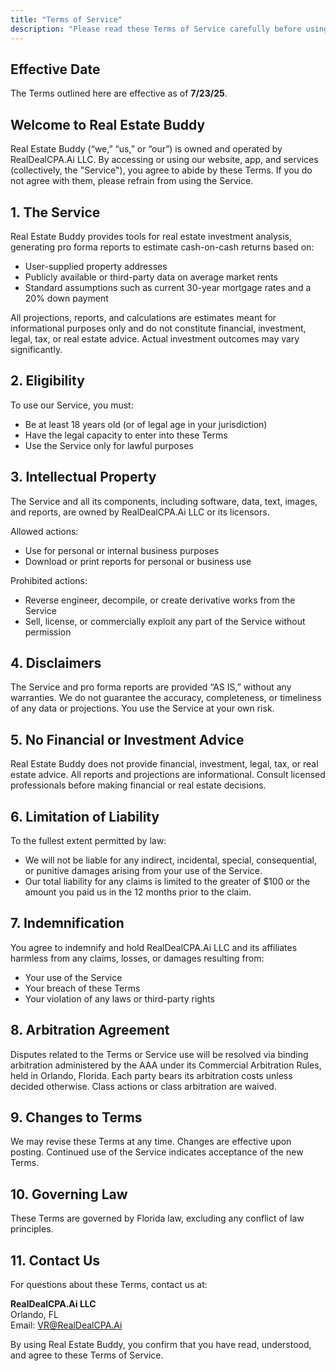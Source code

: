 ```yaml
---
title: "Terms of Service"
description: "Please read these Terms of Service carefully before using Real Estate Buddy, operated by RealDealCPA.Ai LLC."
---
```


> 

## Effective Date

The Terms outlined here are effective as of **7/23/25**.

## Welcome to Real Estate Buddy

Real Estate Buddy (“we,” “us,” or “our”) is owned and operated by RealDealCPA.Ai LLC. By accessing or using our website, app, and services (collectively, the "Service"), you agree to abide by these Terms. If you do not agree with them, please refrain from using the Service.

## 1. The Service

Real Estate Buddy provides tools for real estate investment analysis, generating pro forma reports to estimate cash-on-cash returns based on:

- User-supplied property addresses
- Publicly available or third-party data on average market rents
- Standard assumptions such as current 30-year mortgage rates and a 20% down payment

<Important>
  All projections, reports, and calculations are estimates meant for informational purposes only and do not constitute financial, investment, legal, tax, or real estate advice. Actual investment outcomes may vary significantly.
</Important>

## 2. Eligibility

To use our Service, you must:

- Be at least 18 years old (or of legal age in your jurisdiction)
- Have the legal capacity to enter into these Terms
- Use the Service only for lawful purposes

## 3. Intellectual Property

The Service and all its components, including software, data, text, images, and reports, are owned by RealDealCPA.Ai LLC or its licensors.

Allowed actions:

- Use for personal or internal business purposes
- Download or print reports for personal or business use

Prohibited actions:

- Reverse engineer, decompile, or create derivative works from the Service
- Sell, license, or commercially exploit any part of the Service without permission

## 4. Disclaimers

The Service and pro forma reports are provided “AS IS,” without any warranties. We do not guarantee the accuracy, completeness, or timeliness of any data or projections. You use the Service at your own risk.

## 5. No Financial or Investment Advice

Real Estate Buddy does not provide financial, investment, legal, tax, or real estate advice. All reports and projections are informational. Consult licensed professionals before making financial or real estate decisions.

## 6. Limitation of Liability

To the fullest extent permitted by law:

- We will not be liable for any indirect, incidental, special, consequential, or punitive damages arising from your use of the Service.
- Our total liability for any claims is limited to the greater of \$100 or the amount you paid us in the 12 months prior to the claim.

## 7. Indemnification

You agree to indemnify and hold RealDealCPA.Ai LLC and its affiliates harmless from any claims, losses, or damages resulting from:

- Your use of the Service
- Your breach of these Terms
- Your violation of any laws or third-party rights

## 8. Arbitration Agreement

Disputes related to the Terms or Service use will be resolved via binding arbitration administered by the AAA under its Commercial Arbitration Rules, held in Orlando, Florida. Each party bears its arbitration costs unless decided otherwise. Class actions or class arbitration are waived.

## 9. Changes to Terms

We may revise these Terms at any time. Changes are effective upon posting. Continued use of the Service indicates acceptance of the new Terms.

## 10. Governing Law

These Terms are governed by Florida law, excluding any conflict of law principles.

## 11. Contact Us

For questions about these Terms, contact us at:

**RealDealCPA.Ai LLC**\
Orlando, FL\
Email: [VR@RealDealCPA.Ai](mailto:VR@RealDealCPA.Ai)

By using Real Estate Buddy, you confirm that you have read, understood, and agree to these Terms of Service.